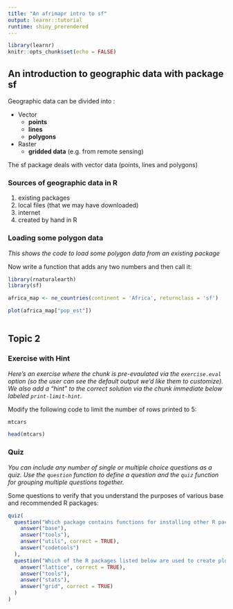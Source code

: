 ```yaml
---
title: "An afrimapr intro to sf"
output: learnr::tutorial
runtime: shiny_prerendered
---
```


```r
library(learnr)
knitr::opts_chunk$set(echo = FALSE)
```


## An introduction to geographic data with package sf

Geographic data can be divided into :

* Vector
  * **points** 
  * **lines** 
  * **polygons**
  
* Raster
  * **gridded data** (e.g. from remote sensing)

The sf package deals with vector data (points, lines and polygons)


### Sources of geographic data in R

1. existing packages
1. local files (that we may have downloaded)
1. internet
1. created by hand in R


### Loading some polygon data

*This shows the code to load some polygon data from an existing package*

Now write a function that adds any two numbers and then call it:

```r

library(rnaturalearth)
library(sf)

africa_map <- ne_countries(continent = 'Africa', returnclass = 'sf')

plot(africa_map["pop_est"])
  

```




## Topic 2

### Exercise with Hint

*Here's an exercise where the chunk is pre-evaulated via the `exercise.eval` option (so the user can see the default output we'd like them to customize). We also add a "hint" to the correct solution via the chunk immediate below labeled `print-limit-hint`.*

Modify the following code to limit the number of rows printed to 5:

```r
mtcars
```

```r
head(mtcars)
```

### Quiz

*You can include any number of single or multiple choice questions as a quiz. Use the `question` function to define a question and the `quiz` function for grouping multiple questions together.*

Some questions to verify that you understand the purposes of various base and recommended R packages:

```r
quiz(
  question("Which package contains functions for installing other R packages?",
    answer("base"),
    answer("tools"),
    answer("utils", correct = TRUE),
    answer("codetools")
  ),
  question("Which of the R packages listed below are used to create plots?",
    answer("lattice", correct = TRUE),
    answer("tools"),
    answer("stats"),
    answer("grid", correct = TRUE)
  )
)
```
